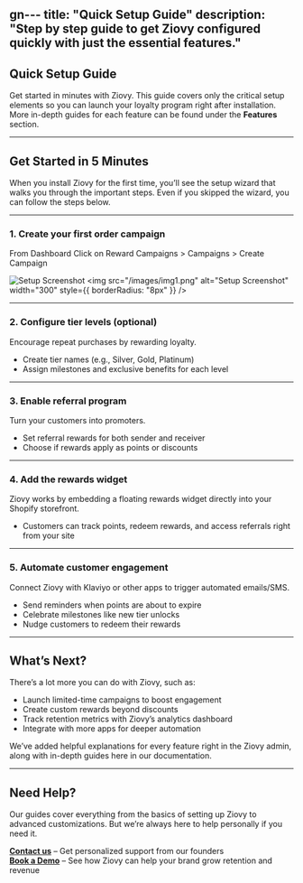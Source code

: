 gn---
title: "Quick Setup Guide"
description: "Step by step guide to get Ziovy configured quickly with just the essential features."
---

## Quick Setup Guide  

Get started in minutes with Ziovy. This guide covers only the critical setup elements so you can launch your loyalty program right after installation. More in-depth guides for each feature can be found under the **Features** section.  

---

## Get Started in 5 Minutes  

When you install Ziovy for the first time, you’ll see the setup wizard that walks you through the important steps. Even if you skipped the wizard, you can follow the steps below.  

---

### 1. Create your first order campaign 

From Dashboard Click on Reward Campaigns > Campaigns > Create Campaign

![Setup Screenshot](/images/img1.png)
<img 
  src="/images/img1.png" 
  alt="Setup Screenshot" 
  width="300" 
  style={{ borderRadius: "8px" }}
/>

---

### 2. Configure tier levels (optional)  
Encourage repeat purchases by rewarding loyalty.  
- Create tier names (e.g., Silver, Gold, Platinum)  
- Assign milestones and exclusive benefits for each level  

---

### 3. Enable referral program  
Turn your customers into promoters.  
- Set referral rewards for both sender and receiver  
- Choose if rewards apply as points or discounts  

---

### 4. Add the rewards widget  
Ziovy works by embedding a floating rewards widget directly into your Shopify storefront.  
- Customers can track points, redeem rewards, and access referrals right from your site  

---

### 5. Automate customer engagement  
Connect Ziovy with Klaviyo or other apps to trigger automated emails/SMS.  
- Send reminders when points are about to expire  
- Celebrate milestones like new tier unlocks  
- Nudge customers to redeem their rewards  

---

## What’s Next?  

There’s a lot more you can do with Ziovy, such as:  
- Launch limited-time campaigns to boost engagement  
- Create custom rewards beyond discounts  
- Track retention metrics with Ziovy’s analytics dashboard  
- Integrate with more apps for deeper automation  

We’ve added helpful explanations for every feature right in the Ziovy admin, along with in-depth guides here in our documentation.  

---

## Need Help?  

Our guides cover everything from the basics of setting up Ziovy to advanced customizations. But we’re always here to help personally if you need it.  

**[Contact us](mailto:jishnu@ziovy.com)** – Get personalized support from our founders  
**[Book a Demo](https://calendly.com/jishnu-ziovy/get-started-today?month=2025-09)** – See how Ziovy can help your brand grow retention and revenue  
